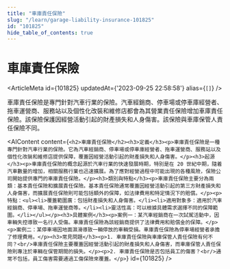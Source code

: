 ```yaml
---
title: "車庫責任保險"
slug: "/learn/garage-liability-insurance-101825"
id: "101825"
hide_table_of_contents: true
---
```



# 車庫責任保險

<ArticleMeta id={101825} updatedAt={'2023-09-25 22:58:58'} alias={`[]`} />
<div className='border-solid border-b border-t-0 my-4 border-[var(--ifm-color-gray-300)]' />

車庫責任保險是專門針對汽車行業的保險。汽車經銷商、停車場或停車庫經營者、拖車運營商、服務站以及個性化改裝和維修店都會為其營業責任保險增加車庫責任保險。該保險保護因經營活動引起的財產損失和人身傷害。該保險與車庫保管人責任保險不同。

<AIContent content={`<h2>車庫責任保險</h2><h3>定義</h3><p>車庫責任保險是一種專門針對汽車行業的保險。它為汽車經銷商、停車場或停車庫經營者、拖車運營商、服務站以及個性化改裝和維修店提供保障，覆蓋因經營活動引起的財產損失和人身傷害。</p><h3>起源</h3><p>車庫責任保險的概念起源於汽車行業的快速發展時期，特別是在 20 世紀中期，隨着汽車數量的增加，相關服務行業也迅速擴展。為了應對經營過程中可能出現的各種風險，保險公司開始提供專門的車庫責任保險。</p><h3>類別與特點</h3><p>車庫責任保險主要分為兩類：基本責任保險和擴展責任保險。基本責任保險通常覆蓋因經營活動引起的第三方財產損失和人身傷害，而擴展責任保險則可能包括額外的保障，如法律費用和特定情況下的賠償。</p><p>特點：<ul><li>覆蓋範圍廣：包括財產損失和人身傷害。</li><li>適用對象多：適用於汽車經銷商、停車場、拖車運營商等。</li><li>靈活性高：可以根據具體需求選擇不同的保障範圍。</li></ul></p><h3>具體案例</h3><p>案例一：某汽車經銷商在一次試駕活動中，因車輛失控導致一名行人受傷。車庫責任保險為該經銷商提供了法律費用和賠償金的保障。</p><p>案例二：某停車場因地面濕滑導致一輛停放的車輛受損。車庫責任保險為停車場經營者承擔了修理費用。</p><h3>常見問題</h3><p>1. 車庫責任保險與車庫保管人責任保險有何不同？<br/>車庫責任保險主要覆蓋因經營活動引起的財產損失和人身傷害，而車庫保管人責任保險則專注於車輛在保管期間的損失。</p><p>2. 車庫責任保險是否包括員工的傷害？<br/>通常不包括，員工傷害需要通過工傷保險來覆蓋。</p>`} id={101825} />
